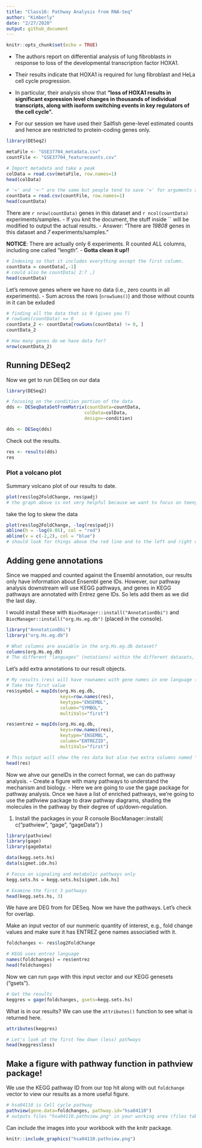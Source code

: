 ```yaml
---
title: "Class16: Pathway Analysis from RNA-Seq"
author: "Kimberly"
date: "2/27/2020"
output: github_document
---
```


```r
knitr::opts_chunk$set(echo = TRUE)
```

- The authors report on differential analysis of lung fibroblasts in response to loss of the developmental transcription factor HOXA1. 
- Their results indicate that HOXA1 is required for lung fibroblast and HeLa cell cycle progression. 
- In particular, their analysis show that **"loss of HOXA1 results in significant expression level changes in thousands of individual transcripts, along with isoform switching events in key regulators of the cell cycle".** 

- For our session we have used their Sailfish gene-level estimated counts and hence are restricted to protein-coding genes only.
```r
library(DESeq2)

metaFile <- "GSE37704_metadata.csv"
countFile <- "GSE37704_featurecounts.csv"

# Import metadata and take a peak
colData = read.csv(metaFile, row.names=1)
head(colData)

# '=' and '<-" are the same but people tend to save '=' for arguments such as the row.names=1
countData = read.csv(countFile, row.names=1)
head(countData)
```

There are `r nrow(countData)` genes in this dataset and `r ncol(countData)` experiments/samples.
- If you knit the document, the stuff inside `` will be modified to output the actual results.
- Answer: "There are *19808* genes in this dataset and *7* experiments/samples."

**NOTICE**: There are actually only 6 experiments. R counted ALL columns, including one called "length".
- **Gotta clean it up!!**

```r
# Indexing so that it includes everything except the first column.
countData = countData[,-1]
# could also be countData[ 2:7 ,]
head(countData)
```

Let's remove genes where we have no data (i.e., zero counts in all experiments).
- Sum across the rows (`nrowSums()`) and those without counts in it can be exluded
```r
# finding all the data that is 0 (gives you T)
# rowSums(countData) == 0
countData_2 <- countData[rowSums(countData) != 0, ]
countData_2

# How many genes do we have data for?
nrow(countData_2)
```

## Running DESeq2
Now we get to run DESeq on our data
```r
library(DESeq2)

# focusing on the condition portion of the data
dds <- DESeqDataSetFromMatrix(countData=countData,
                             colData=colData,
                             design=~condition)

dds <- DESeq(dds)
```

Check out the results.
```r
res <- results(dds)
res
```

### Plot a volcano plot
Summary volcano plot of our results to date.
```r
plot(res$log2FoldChange, res$padj)
# the graph above is not very helpful because we want to focus on teeny tiny p-values. Those are the ones squished on the very bottom edge of the volcano.
```

take the log to skew the data
```r
plot(res$log2FoldChange, -log(res$padj))
abline(h = -log(0.05), col = "red")
abline(v = c(-2,2), col = "blue")
# should look for things above the red line and to the left and right of the blue lines bc those are the ones with sig change
```

## Adding gene annotations
Since we mapped and counted against the Ensembl annotation, our results only have information about Ensembl gene IDs. However, our pathway analysis downstream will use KEGG pathways, and genes in KEGG pathways are annotated with Entrez gene IDs. So lets add them as we did the last day.

I would install these with `BiocManager::install("AnnotationDbi")` and
`BiocManager::install("org.Hs.eg.db")` (placed in the console).
```r
library("AnnotationDbi")
library("org.Hs.eg.db")

# What columns are avaiable in the org.Hs.eg.db dataset?
columns(org.Hs.eg.db)
# The different "languages" (notations) within the different datasets, such as GO, UNIPROT, OMIM, ENSEMBL
```

Let's add extra annotations to our result objects.
```r
# My results (res) will have rownames with gene names in one language (they were in ENSEMBL type) and take those to translate them to gene "SYMBOL".
# Take the first value
res$symbol = mapIds(org.Hs.eg.db,
                    keys=row.names(res),
                    keytype="ENSEMBL",
                    column="SYMBOL",
                    multiVals="first")

res$entrez = mapIds(org.Hs.eg.db,
                    keys=row.names(res),
                    keytype="ENSEMBL",
                    column="ENTREZID",
                    multiVals="first")

# This output will show the res data but also two extra columns named "symbol" and "entrez"
head(res)
```

Now we ahve our geneIDs in the correct format, we can do pathway analysis.
- Create a figure with many pathways to understand the mechanism and biology.
- Here we are going to use the gage package for pathway analysis. Once we have a list of enriched pathways, we're going to use the pathview package to draw pathway diagrams, shading the molecules in the pathway by their degree of up/down-regulation.

1. Install the packages in your R console BiocManager::install( c("pathview", "gage", "gageData") )

```r
library(pathview)
library(gage)
library(gageData)
```

```r
data(kegg.sets.hs)
data(sigmet.idx.hs)

# Focus on signaling and metabolic pathways only
kegg.sets.hs = kegg.sets.hs[sigmet.idx.hs]

# Examine the first 3 pathways
head(kegg.sets.hs, 3)
```

We have are DEG from for DESeq. Now we have the pathways. Let's check for overlap.

Make an input vector of our nunmeric quantity of interest, e.g., fold change values and make sure it has ENTREZ gene names associatied with it.
```r
foldchanges <- res$log2FoldChange

# KEGG uses entrez language
names(foldchanges) = res$entrez
head(foldchanges)
```

Now we can run `gage` with this input vector and our KEGG genesets ("gsets").
```r
# Get the results
keggres = gage(foldchanges, gsets=kegg.sets.hs)
```

What is in our results? We can use the `attributes()` function to see what is returned here.

```r
attributes(keggres)
```

```r
# Let's look at the first few down (less) pathways
head(keggres$less)
```

## Make a figure with pathway function in pathview package!

We use the KEGG pathway ID from our top hit along with out `foldchange` vector to view our results as a more useful figure.
```r
# hsa04110 is Cell cycle pathway
pathview(gene.data=foldchanges, pathway.id="hsa04110")
# outputs files "hsa04110.pathview.png" in your working area (files tab in the bottom right window)
```
Can include the images into your workbook with the knitr package.
```r
knitr::include_graphics("hsa04110.pathview.png")
```

